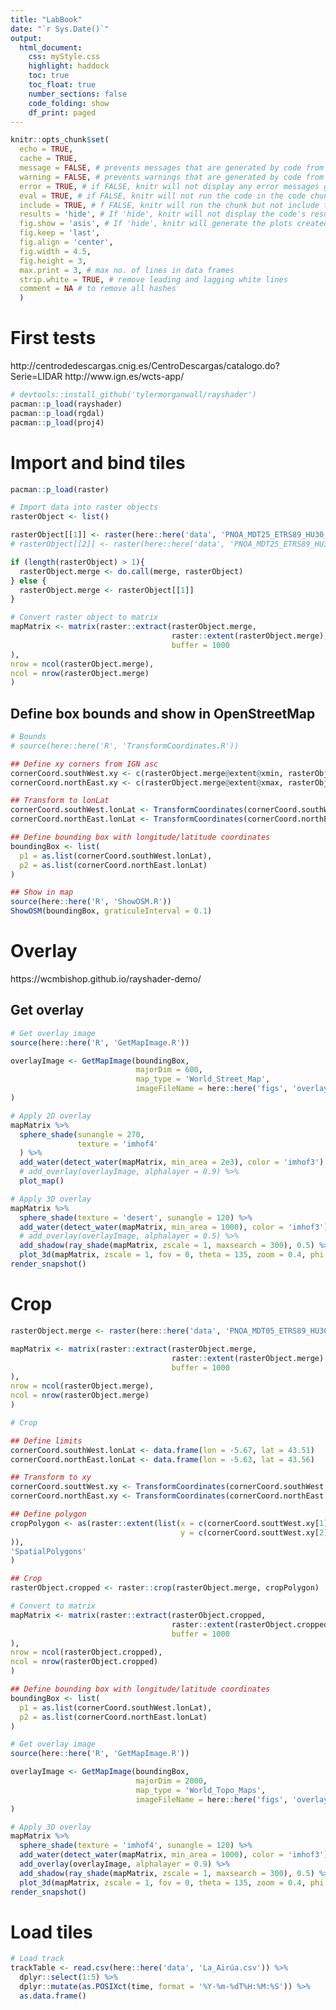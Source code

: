 ```yaml
---
title: "LabBook"
date: "`r Sys.Date()`"
output: 
  html_document:
    css: myStyle.css
    highlight: haddock
    toc: true
    toc_float: true
    number_sections: false
    code_folding: show
    df_print: paged
---
```


```r
knitr::opts_chunk$set(
  echo = TRUE,
  cache = TRUE,
  message = FALSE, # prevents messages that are generated by code from appearing in the finished file
  warning = FALSE, # prevents warnings that are generated by code from appearing in the finished
  error = TRUE, # if FALSE, knitr will not display any error messages generated by the code
  eval = TRUE, # if FALSE, knitr will not run the code in the code chunk
  include = TRUE, # f FALSE, knitr will run the chunk but not include the chunk in the final document
  results = 'hide', # If 'hide', knitr will not display the code's results in the final document. If 'hold', knitr will delay displaying all output pieces until the end of the chunk. If 'asis', knitr will pass through results without reformatting them (useful if results return raw HTML, etc.)
  fig.show = 'asis', # If 'hide', knitr will generate the plots created in the chunk, but not include them in the final document. If 'hold', knitr will delay displaying the plots created by the chunk until the end of the chunk. 
  fig.keep = 'last',
  fig.align = 'center',
  fig.width = 4.5,
  fig.height = 3,
  max.print = 3, # max no. of lines in data frames
  strip.white = TRUE, # remove leading and lagging white lines
  comment = NA # to remove all hashes
  )  
```

# First tests

http://centrodedescargas.cnig.es/CentroDescargas/catalogo.do?Serie=LIDAR
http://www.ign.es/wcts-app/


```r
# devtools::install_github('tylermorganwall/rayshader')
pacman::p_load(rayshader)
pacman::p_load(rgdal)
pacman::p_load(proj4)
```

# Import and bind tiles

```r
pacman::p_load(raster)

# Import data into raster objects
rasterObject <- list()

rasterObject[[1]] <- raster(here::here('data', 'PNOA_MDT25_ETRS89_HU30_0014_LID.asc'))
# rasterObject[[2]] <- raster(here::here('data', 'PNOA_MDT25_ETRS89_HU30_0014_LID.asc'))

if (length(rasterObject) > 1){
  rasterObject.merge <- do.call(merge, rasterObject)
} else {
  rasterObject.merge <- rasterObject[[1]]
}

# Convert raster object to matrix
mapMatrix <- matrix(raster::extract(rasterObject.merge, 
                                    raster::extent(rasterObject.merge), 
                                    buffer = 1000
),
nrow = ncol(rasterObject.merge), 
ncol = nrow(rasterObject.merge)
)
```

## Define box bounds and show in OpenStreetMap

```r
# Bounds
# source(here::here('R', 'TransformCoordinates.R'))

## Define xy corners from IGN asc
cornerCoord.southWest.xy <- c(rasterObject.merge@extent@xmin, rasterObject.merge@extent@ymin) 
cornerCoord.northEast.xy <- c(rasterObject.merge@extent@xmax, rasterObject.merge@extent@ymax)

## Transform to lonLat
cornerCoord.southWest.lonLat <- TransformCoordinates(cornerCoord.southWest.xy, is.lonLat = F)
cornerCoord.northEast.lonLat <- TransformCoordinates(cornerCoord.northEast.xy, is.lonLat = F)
```


```r
## Define bounding box with longitude/latitude coordinates
boundingBox <- list(
  p1 = as.list(cornerCoord.southWest.lonLat),
  p2 = as.list(cornerCoord.northEast.lonLat)
)
```


```r
## Show in map
source(here::here('R', 'ShowOSM.R'))
ShowOSM(boundingBox, graticuleInterval = 0.1)
```

# Overlay

https://wcmbishop.github.io/rayshader-demo/

## Get overlay

```r
# Get overlay image
source(here::here('R', 'GetMapImage.R'))

overlayImage <- GetMapImage(boundingBox,
                            majorDim = 600,
                            map_type = 'World_Street_Map',
                            imageFileName = here::here('figs', 'overlay.png')
)
```


```r
# Apply 2D overlay
mapMatrix %>%
  sphere_shade(sunangle = 270,
               texture = 'imhof4'
  ) %>%
  add_water(detect_water(mapMatrix, min_area = 2e3), color = 'imhof3') %>%
  # add_overlay(overlayImage, alphalayer = 0.9) %>%
  plot_map()
```


```r
# Apply 3D overlay
mapMatrix %>%
  sphere_shade(texture = 'desert', sunangle = 120) %>%
  add_water(detect_water(mapMatrix, min_area = 1000), color = 'imhof3') %>%
  # add_overlay(overlayImage, alphalayer = 0.5) %>%
  add_shadow(ray_shade(mapMatrix, zscale = 1, maxsearch = 300), 0.5) %>%
  plot_3d(mapMatrix, zscale = 1, fov = 0, theta = 135, zoom = 0.4, phi = 30, windowsize = c(1500, 1200))
render_snapshot()

```


# Crop


```r
rasterObject.merge <- raster(here::here('data', 'PNOA_MDT05_ETRS89_HU30_0014_LID.asc'))

mapMatrix <- matrix(raster::extract(rasterObject.merge, 
                                    raster::extent(rasterObject.merge), 
                                    buffer = 1000
),
nrow = ncol(rasterObject.merge), 
ncol = nrow(rasterObject.merge)
)

# Crop

## Define limits
cornerCoord.southWest.lonLat <- data.frame(lon = -5.67, lat = 43.51) 
cornerCoord.northEast.lonLat <- data.frame(lon = -5.63, lat = 43.56) 

## Transform to xy
cornerCoord.souttWest.xy <- TransformCoordinates(cornerCoord.southWest.lonLat, is.lonLat = T)
cornerCoord.northEast.xy <- TransformCoordinates(cornerCoord.northEast.lonLat, is.lonLat = T)

## Define polygon
cropPolygon <- as(raster::extent(list(x = c(cornerCoord.souttWest.xy[1], cornerCoord.northEast.xy[1]),
                                      y = c(cornerCoord.souttWest.xy[2], cornerCoord.northEast.xy[2])
)), 
'SpatialPolygons'
)

## Crop
rasterObject.cropped <- raster::crop(rasterObject.merge, cropPolygon)

# Convert to matrix
mapMatrix <- matrix(raster::extract(rasterObject.cropped, 
                                    raster::extent(rasterObject.cropped), 
                                    buffer = 1000
),
nrow = ncol(rasterObject.cropped), 
ncol = nrow(rasterObject.cropped)
)

```


```r
## Define bounding box with longitude/latitude coordinates
boundingBox <- list(
  p1 = as.list(cornerCoord.southWest.lonLat),
  p2 = as.list(cornerCoord.northEast.lonLat)
)

# Get overlay image
source(here::here('R', 'GetMapImage.R'))

overlayImage <- GetMapImage(boundingBox,
                            majorDim = 2000,
                            map_type = 'World_Topo_Maps',
                            imageFileName = here::here('figs', 'overlay.png')
)


```

```r
# Apply 3D overlay
mapMatrix %>%
  sphere_shade(texture = 'imhof4', sunangle = 120) %>%
  add_water(detect_water(mapMatrix, min_area = 1000), color = 'imhof3') %>%
  add_overlay(overlayImage, alphalayer = 0.9) %>%
  add_shadow(ray_shade(mapMatrix, zscale = 1, maxsearch = 300), 0.5) %>%
  plot_3d(mapMatrix, zscale = 1, fov = 0, theta = 135, zoom = 0.4, phi = 30, windowsize = c(1500, 1200))
render_snapshot()

```


# Load tiles

```r
# Load track
trackTable <- read.csv(here::here('data', 'La_Airúa.csv')) %>% 
  dplyr::select(1:5) %>% 
  dplyr::mutate(as.POSIXct(time, format = '%Y-%m-%dT%H:%M:%S')) %>% 
  as.data.frame()
```

